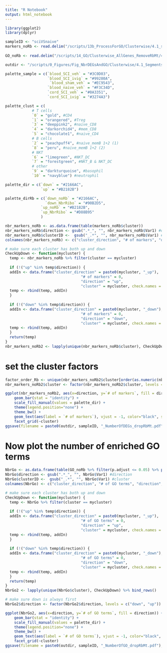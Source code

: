 ```yaml
---
title: "R Notebook"
output: html_notebook
---
```


```r
library(ggplot2)
library(dplyr)
```

```r
sampleID <- "sciVSnaive"
markers_noRb <- read.delim("/scripts/13b_ProcessForGO/Clusterwise/4.1_splitIntoVennSegments/PutClustersTogether_outdir/SegmentsForGO_SCIvnaive.txt")
  
GO_noRb <- read.delim("/scripts/14_GO/Clusterwise_AllGenes_RemoveRbMt/4.1_segment_GO/outdir_SCIvNaiveExclusive/cf_4.1_SCIvNaive_exclusive_top100GO_FiltSimp.txt")

outdir <- "/scripts/0_Figures/Fig_NbrDEGsAndGO/Clusterwise/4.1_Segments/4.1_SCIvNaiveExclusive/outdir/"
```


```r
palette_sample = c(`blood_SCI_veh` = "#3C0D03",
                   `blood_SCI_ivig` = "#99280A",
                    `blood_sham_veh` = "#EC9543",
                   `blood_naive_veh` = "#F3C34D",
                   `cord_SCI_veh` = "#0A3351",
                   `cord_SCI_ivig` = "#3274A3")

palette_clust = c(
            # T cells
            `0` = "gold", #CD4
            `1` = "orangered", #Treg
            `3` = "deeppink2", #naive_CD8
            `4` = "darkorchid4", #mem_CD8
            `5` = "chocolate1", #naive_CD4
            # B cells
            `2` = "peachpuff4", #naive_memB 1+2 (1)
            `8` = "peru", #naive_memB 1+2 (2)
            # NKT
            `6` = "limegreen", #NKT_DC
            `7` = "forestgreen", #NKT_B & NKT_DC
            # other
            `9` = "darkturquoise", #basophil
            `10` = "navyblue") #neutrophil

palette_dir = c(`down` = "#2166AC",
                `up` = "#B2182B")

palette_dirRb = c(`down_noRb` = "#2166AC",
                  `down_NbrRibo` = "#90B2D5",
                `up_noRb` = "#B2182B",
                `up_NbrRibo` = "#D88B95"
                )
```

```r
nbr_markers_noRb <- as.data.frame(table(markers_noRb$cluster))
nbr_markers_noRb$direction <- gsub(".*_", "", nbr_markers_noRb$Var1) #direction
nbr_markers_noRb$clusterID <-  gsub("_.*", "", nbr_markers_noRb$Var1) #cluster
colnames(nbr_markers_noRb) <- c("cluster_direction", "# of markers", "direction", "cluster")
```

```r
# make sure each cluster has both up and down
CheckUpDown <- function(mycluster) {
  temp <- nbr_markers_noRb %>% filter(cluster == mycluster)
  
  if (!("up" %in% temp$direction)) {
  addIn <- data.frame("cluster_direction" = paste0(mycluster, "_up"),
                                  "# of markers" = 0,
                                  "direction" = "up",
                                  "cluster" = mycluster, check.names = FALSE) 
  temp <- rbind(temp, addIn)
  }
  
  if (!("down" %in% temp$direction)) {
  addIn <- data.frame("cluster_direction" = paste0(mycluster, "_down"),
                                  "# of markers" = 0,
                                  "direction" = "down",
                                  "cluster" = mycluster, check.names = FALSE) 
  temp <- rbind(temp, addIn)
  }
  return(temp)
}
nbr_markers_noRb2 <- lapply(unique(nbr_markers_noRb$cluster), CheckUpDown) %>% bind_rows()
```

# set the cluster factors

```r
factor_order_Rb <- unique(nbr_markers_noRb2$cluster[order(as.numeric(nbr_markers_noRb2$cluster %>% gsub("cl", "", .)))])
nbr_markers_noRb2$cluster <- factor(nbr_markers_noRb2$cluster, levels = factor_order_Rb)
```


```r
ggplot(nbr_markers_noRb2, aes(x=direction, y=`# of markers`, fill = direction)) + 
    geom_bar(stat = "identity") +
    scale_fill_manual(values = palette_dir) +
    theme(legend.position="none") +
    theme_bw() + 
    geom_text(aes(label = `# of markers`), vjust = -1, color="black", size = 2) +
    facet_grid(~cluster)
ggsave(filename = paste0(outdir, sampleID, "_NumberOfDEGs_dropRbMt.pdf"), width = 7, height = 4)
```

# Now plot the number of enriched GO terms

```r
NbrGo <- as.data.frame(table(GO_noRb %>% filter(p.adjust <= 0.05) %>% pull(Cluster)))
NbrGo$direction <- gsub(".*_", "", NbrGo$Var1) #direction
NbrGo$clusterID <-  gsub("_.*", "", NbrGo$Var1) #cluster
colnames(NbrGo) <- c("cluster_direction", "# of GO terms", "direction", "cluster")
```

```r
# make sure each cluster has both up and down
CheckUpDown <- function(mycluster) {
  temp <- NbrGo %>% filter(cluster == mycluster)
  
  if (!("up" %in% temp$direction)) {
  addIn <- data.frame("cluster_direction" = paste0(mycluster, "_up"),
                                  "# of GO terms" = 0,
                                  "direction" = "up",
                                  "cluster" = mycluster, check.names = FALSE) 
  temp <- rbind(temp, addIn)
  }
  
  if (!("down" %in% temp$direction)) {
  addIn <- data.frame("cluster_direction" = paste0(mycluster, "_down"),
                                  "# of GO terms" = 0,
                                  "direction" = "down",
                                  "cluster" = mycluster, check.names = FALSE) 
  temp <- rbind(temp, addIn)
  }
  return(temp)
}
NbrGo2 <- lapply(unique(NbrGo$cluster), CheckUpDown) %>% bind_rows()
```

```r
# make sure down is always first
NbrGo2$direction <- factor(NbrGo2$direction, levels = c("down", "up"))
```

```r
ggplot(NbrGo2, aes(x=direction, y=`# of GO terms`, fill = direction)) + 
    geom_bar(stat = "identity") +
    scale_fill_manual(values = palette_dir) +
    theme(legend.position="none") +
    theme_bw() + 
    geom_text(aes(label = `# of GO terms`), vjust = -1, color="black", size = 2) +
    facet_grid(~cluster)
ggsave(filename = paste0(outdir, sampleID, "_NumberOfGO_dropRbMt.pdf"), width = 7, height = 4)
```